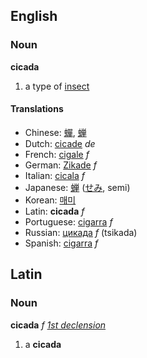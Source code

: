 ==English==
===Noun===
'''cicada'''

# a type of [[insect]]<!-- please improve -->

====Translations====
*Chinese: [[蟬]], [[蝉]]
*Dutch: [[cicade]] ''de''
*French: [[cigale]] ''f''
*German: [[Zikade]] ''f''
*Italian: [[cicala]] ''f''
*Japanese: [[蝉]] ([[せみ]], semi)
*Korean: [[매미]]
*Latin: '''cicada''' ''f''
*Portuguese: [[cigarra]] ''f''
*Russian: [[цикада]] ''f'' (tsikada)
*Spanish: [[cigarra]] ''f''

==Latin==
===Noun===
'''cicada''' ''f'' ''[[Wiktionary Appendix:Latin first declension|1st declension]]''

#a '''cicada'''
